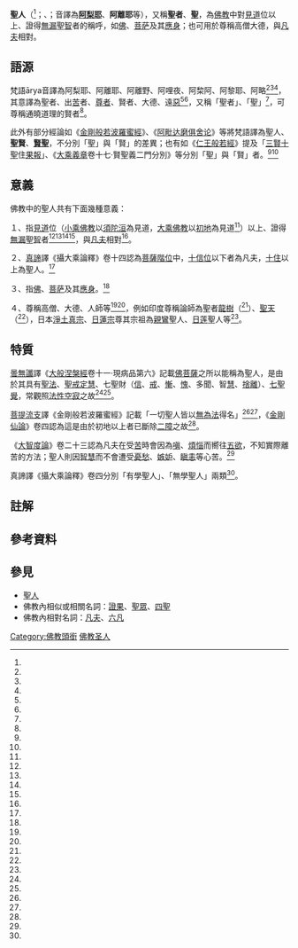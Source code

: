 {{佛教}}
'''聖人'''（{{Lang-sa|आर्य|ārya}}<ref name="wiktionary"/>；{{Lang-pi|arya}}、{{Lang|pi|ariya}}；音譯為'''[[阿梨耶|阿梨耶]]'''、'''阿離耶'''等），又稱'''聖者'''、'''聖'''，為[[佛教|佛教]]中對[[見道|見道]]位以上、證得[[無漏_(佛教)|無漏]]聖[[智_(印度哲学)|智]]者的稱呼，如[[佛|佛]]、[[菩萨|菩萨]]及其[[應身|應身]]；也可用於尊稱高僧大德，與[[凡夫|凡夫]]相對。

== 語源 ==
{{Main|阿梨耶}}
梵語ārya音譯為阿梨耶、阿離耶、阿離野、阿哩夜、阿棃阿、阿黎耶、阿略<ref name="佛學1"/><ref name="佛學3"/><ref name="佛光1"/>，其意譯為聖者、出[[苦_(佛教)|苦]]者、[[尊者|尊者]]、賢者、大德、遠[[惡_(佛教)|惡]]<ref name="佛光1"/><ref name="中華佛教3"/>，又稱「聖者」、「聖」<ref name="佛光2"/>，可尊稱通曉道理的賢者<ref name="佛光1"/>。

此外有部分經論如《[[金剛般若波羅蜜經|金剛般若波羅蜜經]]》、《[[阿毗达磨俱舍论|阿毗达磨俱舍论]]》等將梵語{{IAST|ārya-pudgala}}{{NoteTag|{{IAST|pudgala}}即為[[補特伽羅_(佛教)|補特伽羅]]。<ref name="佛光3"/>}}譯為聖人、'''聖賢'''、'''[[賢聖|賢聖]]'''，不分別「聖」與「賢」的差異；也有如《[[仁王般若經|仁王般若經]]》提及「[[三賢|三賢]][[十地|十聖]]住[[果報|果報]]」、《[[大乘義章|大乘義章]]卷十七‧賢聖義二門分別》等分別「聖」與「賢」者。<ref name="中華佛教1"/><ref name="大乘義章"/>

== 意義 ==
佛教中的聖人共有下面幾種意義：

１、指[[見道|見道]]位（[[小乘佛教|小乘佛教]]以[[須陀洹|須陀洹]]為見道，[[大乘佛教|大乘佛教]]以[[十地|初地]]為見道<ref name="中華佛教2"/>）以上、證得[[無漏_(佛教)|無漏]]聖[[智_(印度哲学)|智]]者<ref name="佛學1"/><ref name="佛學4"/><ref name="佛光2"/><ref name="中華佛教1"/>，與[[凡夫|凡夫]]相對<ref name="佛學1"/>。

２、[[真諦|真諦]]譯《攝大乘論釋》卷十四認為[[五十二位|菩薩階位]]中，[[十信位|十信位]]以下者為凡夫，[[十住|十住]]以上為聖人。<ref name="中華佛教1"/>

３、指[[佛|佛]]、[[菩萨|菩萨]]及其[[應身|應身]]。<ref name="佛光2"/>

４、尊稱高僧、大德、人師等<ref name="佛光2"/><ref name="中華佛教1"/>，例如印度尊稱論師為聖者[[龍樹|龍樹]]（{{Lang-sa|Ārya-nāgārjuna|links=no}}<ref name="佛光1"/>）、[[提婆_(人名)|聖天]]（{{Lang-sa|Arya-deva|links=no}}<ref name="佛學2"/>），日本[[淨土真宗|淨土真宗]]、[[日蓮宗|日蓮宗]]尊其宗祖為[[親鸞|親鸞]]聖人、[[日莲|日莲]]聖人等<ref name="中華佛教1"/>。

== 特質 ==
[[曇無讖|曇無讖]]譯《[[大般涅槃经_(大乘)|大般涅槃經]]卷十一‧現病品第六》記載[[佛|佛]][[菩薩|菩薩]]之所以能稱為聖人，是由於其具有[[正法_(佛教)|聖法]]、[[三學|聖戒定慧]]、七聖財（[[信_(佛教)|信]]、[[佛教戒律|戒]]、[[慚_(佛教)|慚]]、[[愧_(佛教)|愧]]、多聞、智[[慧_(佛教)|慧]]、[[出離|捨離]]）、[[七覺支|七聖覺]]，常觀照[[法性|法性]][[空_(佛教)|空寂]]之故<ref name="佛學1"/><ref name="大般涅槃經"/>。

[[菩提流支|菩提流支]]譯《金剛般若波羅蜜經》記載「一切聖人皆以[[無為法|無為法]]得名」<ref name="中華佛教1"/><ref name="金剛經"/>，《[[金剛仙論|金剛仙論]]》卷四認為這是由於初地以上者已斷除[[二障|二障]]之故<ref name="中華佛教1"/>。

《[[大智度論|大智度論]]》卷二十三認為凡夫在受[[苦_(佛教)|苦]]時會因為[[瞋_(佛教)|嗔]]、[[煩惱_(佛教)|煩惱]]而嚮往[[五欲|五欲]]，不知實際離苦的方法；聖人則因[[智慧_(佛教)|智慧]]而不會遭受[[憂愁|憂愁]]、[[嫉妒|嫉妒]]、[[瞋恚|瞋恚]]等心苦。<ref name="中華佛教1"/>

真諦譯《攝大乘論釋》卷四分別「有學聖人」、「無學聖人」兩類<ref name="中華佛教1"/>。

== 註解 ==
{{NoteFoot}}

== 參考資料 ==
{{Reflist|refs=

<ref name="wiktionary">見維基詞典[[:wiktionary:आर्य|आर्य]]條目。</ref>

<ref name="大般涅槃經">{{Cite book|author=曇無讖(譯)|date=2021-07|chapter=現病品第六|title=中華電子佛典協會（CBETA）版本 T0374《大般涅槃經》|url=https://cbetaonline.dila.edu.tw/zh/T0374_011|dead-url=no|language=zh-tw|access-date=2021-07-30|quote=以何等故，名佛菩薩為聖人耶？如是等人有聖法故，常觀諸法性空寂故。以是義故，故名聖人。有聖戒故復名聖人。有聖定慧故，故名聖人。有七聖財，所謂信、戒、慚、愧、多聞、智慧、捨離，故名聖人。有七聖覺故，故名聖人。}}</ref>

<ref name="金剛經">{{Cite book|author=菩提流支(譯)|date=2021-07|title=中華電子佛典協會（CBETA）版本 T0236a《金剛般若波羅蜜經》|url=https://cbetaonline.dila.edu.tw/zh/T0236a_001|dead-url=no|language=zh-tw|access-date=2021-07-31}}</ref>

<ref name="大乘義章">{{Cite book|author=菩提流支(譯)|date=2021-07|title=中華電子佛典協會（CBETA）版本 T1851《大乘義章》|url=https://cbetaonline.dila.edu.tw/zh/T1851_017|dead-url=no|language=zh-tw|access-date=2021-07-31}}</ref>

<ref name="佛學1">{{Cite_wikisource|editor=[[丁福保|丁福保]]|wslink=佛學大辭典|chapter=聖人|wslanguage=zh|plaintitle=《[[佛學大辭典|佛學大辭典]]》|year=1922}}</ref>

<ref name="佛學2">{{Cite_wikisource|editor=丁福保|wslink=佛學大辭典|chapter=聖天菩薩|wslanguage=zh|plaintitle=《佛學大辭典》|year=1922}}</ref>

<ref name="佛學3">{{Cite_wikisource|editor=丁福保|wslink=佛學大辭典|chapter=阿梨耶|wslanguage=zh|plaintitle=《佛學大辭典》|year=1922}}</ref>

<ref name="佛學4">{{Cite_wikisource|editor=丁福保|wslink=佛學大辭典|chapter=聖者|wslanguage=zh|plaintitle=《佛學大辭典》|year=1922}}</ref>

<ref name="佛光1">{{Cite_book|author=慈怡法師主編|date=1988|title=阿唎耶|work=《佛光大辭典》|pages=|location=高雄縣大樹鄉|publisher=佛光|isbn=9789575433307|language=zh-tw}}</ref>

<ref name="佛光2">{{Cite_book|author=慈怡法師主編|date=1988|title=聖人|work=《佛光大辭典》|pages=|location=高雄縣大樹鄉|publisher=佛光|isbn=9789575433307|language=zh-tw}}</ref>

<ref name="佛光3">{{Cite_book|author=慈怡法師主編|date=1988|title=補特伽羅|work=《佛光大辭典》|pages=|location=高雄縣大樹鄉|publisher=佛光|isbn=9789575433307|language=zh-tw}}</ref>

<ref name="中華佛教1">{{Cite_book|author=中華佛教百科全書編輯委員會編輯；藍吉富主編|date=1994|title=聖人|work=《中華佛教百科全書》|pages=|location=臺南縣永康市|publisher=中華佛教百科文獻基金會|isbn=9579982104|language=zh-tw}}</ref>

<ref name="中華佛教2">{{Cite_book|author=中華佛教百科全書編輯委員會編輯；藍吉富主編|date=1994|title=見道|work=《中華佛教百科全書》|pages=|location=臺南縣永康市|publisher=中華佛教百科文獻基金會|isbn=9579982104|language=zh-tw}}</ref>

<ref name="中華佛教3">{{Cite_book|author=中華佛教百科全書編輯委員會編輯；藍吉富主編|date=1994|title=阿離耶|work=《中華佛教百科全書》|pages=|location=臺南縣永康市|publisher=中華佛教百科文獻基金會|isbn=9579982104|language=zh-tw}}</ref>

}}

==參見==
*[[聖人|聖人]]
*佛教內相似或相關名詞：[[證果|證果]]、[[聖眾|聖眾]]、[[十界#四圣|四聖]]
*佛教內相對名詞：[[凡夫|凡夫]]、[[六凡|六凡]]

{{六道}}
[[Category:佛教頭銜|Category:佛教頭銜]]
[[Category:佛教圣人|]]